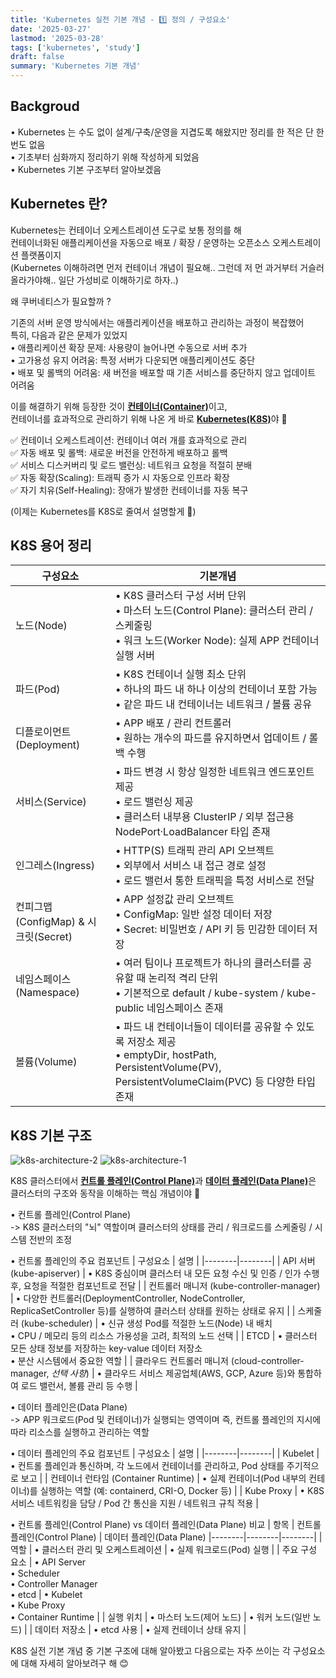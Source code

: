 ```yaml
---
title: 'Kubernetes 실전 기본 개념 - 1️⃣ 정의 / 구성요소'
date: '2025-03-27'
lastmod: '2025-03-28'
tags: ['kubernetes', 'study']
draft: false
summary: 'Kubernetes 기본 개념'
---
```


## Backgroud

• Kubernetes 는 수도 없이 설계/구축/운영을 지겹도록 해왔지만 정리를 한 적은 단 한번도 없음  
• 기초부터 심화까지 정리하기 위해 작성하게 되었음  
• Kubernetes 기본 구조부터 알아보겠음

<TOCInline toc={props.toc} exclude="Backgroud" />

## Kubernetes 란?

Kubernetes는 컨테이너 오케스트레이션 도구로 보통 정의를 해  
컨테이너화된 애플리케이션을 자동으로 배포 / 확장 / 운영하는 오픈소스 오케스트레이션 플랫폼이지  
(Kubernetes 이해하려면 먼저 컨테이너 개념이 필요해.. 그런데 저 먼 과거부터 거슬러 올라가야해.. 일단 가성비로 이해하기로 하자..)

왜 쿠버네티스가 필요할까 ?

기존의 서버 운영 방식에서는 애플리케이션을 배포하고 관리하는 과정이 복잡했어  
특히, 다음과 같은 문제가 있었지  
 • 애플리케이션 확장 문제: 사용량이 늘어나면 수동으로 서버 추가  
 • 고가용성 유지 어려움: 특정 서버가 다운되면 애플리케이션도 중단  
 • 배포 및 롤백의 어려움: 새 버전을 배포할 때 기존 서비스를 중단하지 않고 업데이트 어려움  

이를 해결하기 위해 등장한 것이 <u>**컨테이너(Container)**</u>이고,  
컨테이너를 효과적으로 관리하기 위해 나온 게 바로 <u>**Kubernetes(K8S)**</u>야 🥑

✅ 컨테이너 오케스트레이션: 컨테이너 여러 개를 효과적으로 관리  
✅ 자동 배포 및 롤백: 새로운 버전을 안전하게 배포하고 롤백  
✅ 서비스 디스커버리 및 로드 밸런싱: 네트워크 요청을 적절히 분배  
✅ 자동 확장(Scaling): 트래픽 증가 시 자동으로 인프라 확장  
✅ 자기 치유(Self-Healing): 장애가 발생한 컨테이너를 자동 복구  

(이제는 Kubernetes를 K8S로 줄여서 설명할게 🍑)

## K8S 용어 정리

| 구성요소 | 기본개념 |
|--------|--------|
| 노드(Node) | • K8S 클러스터 구성 서버 단위<br/>• 마스터 노드(Control Plane): 클러스터 관리 / 스케줄링<br/>• 워크 노드(Worker Node): 실제 APP 컨테이너 실행 서버 |
| 파드(Pod) | • K8S 컨테이너 실행 최소 단위<br/>• 하나의 파드 내 하나 이상의 컨테이너 포함 가능<br/>• 같은 파드 내 컨테이너는 네트워크 / 볼륨 공유 |
| 디플로이먼트(Deployment) | • APP 배포 / 관리 컨트롤러<br/>• 원하는 개수의 파드를 유지하면서 업데이트 / 롤백 수행 |
| 서비스(Service) | • 파드 변경 시 항상 일정한 네트워크 엔드포인트 제공<br/>• 로드 밸런싱 제공<br/>• 클러스터 내부용 ClusterIP / 외부 접근용 NodePort·LoadBalancer 타입 존재 |
| 인그레스(Ingress) | • HTTP(S) 트래픽 관리 API 오브젝트<br/>• 외부에서 서비스 내 접근 경로 설정<br/>• 로드 밸런서 통한 트래픽을 특정 서비스로 전달 |
| 컨피그맵(ConfigMap) & 시크릿(Secret) | • APP 설정값 관리 오브젝트<br/>• ConfigMap: 일반 설정 데이터 저장<br/>• Secret: 비밀번호 / API 키 등 민감한 데이터 저장 |
| 네임스페이스(Namespace) | • 여러 팀이나 프로젝트가 하나의 클러스터를 공유할 때 논리적 격리 단위<br/>• 기본적으로 default / kube-system / kube-public 네임스페이스 존재 |
| 볼륨(Volume) | • 파드 내 컨테이너들이 데이터를 공유할 수 있도록 저장소 제공<br/>• emptyDir, hostPath, PersistentVolume(PV), PersistentVolumeClaim(PVC) 등 다양한 타입 존재 |

## K8S 기본 구조

![k8s-architecture-2](/static/images/k8s-architecture-2.png)
![k8s-architecture-1](/static/images/k8s-architecture-1.png)

K8S 클러스터에서 <u>**컨트롤 플레인(Control Plane)**</u>과 <u>**데이터 플레인(Data Plane)**</u>은 클러스터의 구조와 동작을 이해하는 핵심 개념이야 🥑

• 컨트롤 플레인(Control Plane)  
  -> K8S 클러스터의 "뇌" 역할이며 클러스터의 상태를 관리 / 워크로드를 스케줄링 / 시스템 전반의 조정

• 컨트롤 플레인의 주요 컴포넌트
| 구성요소 | 설명 |
|--------|--------|
| API 서버 (kube-apiserver) | • K8S 중심이며 클러스터 내 모든 요청 수신 및 인증 / 인가 수행 후, 요청을 적절한 컴포넌트로 전달 |
| 컨트롤러 매니저 (kube-controller-manager) | • 다양한 컨트롤러(DeploymentController, NodeController, ReplicaSetController 등)를 실행하여 클러스터 상태를 원하는 상태로 유지 |
| 스케줄러 (kube-scheduler) | • 신규 생성 Pod를 적절한 노드(Node) 내 배치<br/>• CPU / 메모리 등의 리소스 가용성을 고려, 최적의 노드 선택 |
| ETCD | • 클러스터 모든 상태 정보를 저장하는 key-value 데이터 저장소<br/>• 분산 시스템에서 중요한 역할 |
| 클라우드 컨트롤러 매니저 (cloud-controller-manager, *선택 사항*) | • 클라우드 서비스 제공업체(AWS, GCP, Azure 등)와 통합하여 로드 밸런서, 볼륨 관리 등 수행 |

• 데이터 플레인은(Data Plane)  
  -> APP 워크로드(Pod 및 컨테이너)가 실행되는 영역이며 즉, 컨트롤 플레인의 지시에 따라 리소스를 실행하고 관리하는 역할

• 데이터 플레인의 주요 컴포넌트
| 구성요소 | 설명 |
|--------|--------|
| Kubelet | • 컨트롤 플레인과 통신하며, 각 노드에서 컨테이너를 관리하고, Pod 상태를 주기적으로 보고 |
| 컨테이너 런타임 (Container Runtime) | • 실제 컨테이너(Pod 내부의 컨테이너)를 실행하는 역할 (예: containerd, CRI-O, Docker 등) |
| Kube Proxy | • K8S 서비스 네트워킹을 담당 / Pod 간 통신을 지원 / 네트워크 규칙 적용 |


• 컨트롤 플레인(Control Plane) vs 데이터 플레인(Data Plane) 비교
| 항목 | 컨트롤 플레인(Control Plane) | 데이터 플레인(Data Plane)
|--------|--------|--------|
| 역할 | • 클러스터 관리 및 오케스트레이션 | • 실제 워크로드(Pod) 실행 |
| 주요 구성 요소 | • API Server<br/>• Scheduler<br/>• Controller Manager<br/>• etcd | • Kubelet<br/>• Kube Proxy<br/>• Container Runtime |
| 실행 위치 | • 마스터 노드(제어 노드) | • 워커 노드(일반 노드) |
| 데이터 저장소 | • etcd 사용 | • 실제 컨테이너 상태 유지 |

K8S 실전 기본 개념 중 기본 구조에 대해 알아봤고 다음으로는 자주 쓰이는 각 구성요소에 대해 자세히 알아보려구 해 😊